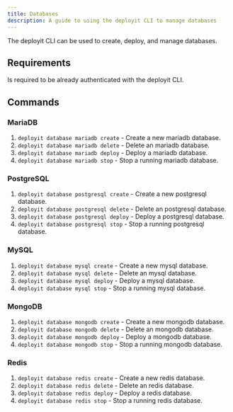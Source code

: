 ```yaml
---
title: Databases
description: A guide to using the deployit CLI to manage databases
---
```


The deployit CLI can be used to create, deploy, and manage databases.

## Requirements

Is required to be already authenticated with the deployit CLI.


## Commands

### MariaDB 

1. `deployit database mariadb create` - Create a new mariadb database.
2. `deployit database mariadb delete` - Delete an mariadb database.
3. `deployit database mariadb deploy` - Deploy a mariadb database.
4. `deployit database mariadb stop` - Stop a running mariadb database.

### PostgreSQL
1. `deployit database postgresql create` - Create a new postgresql database.
2. `deployit database postgresql delete` - Delete an postgresql database.
3. `deployit database postgresql deploy` - Deploy a postgresql database.
4. `deployit database postgresql stop` - Stop a running postgresql database.

### MySQL
1. `deployit database mysql create` - Create a new mysql database.
2. `deployit database mysql delete` - Delete an mysql database.
3. `deployit database mysql deploy` - Deploy a mysql database.
4. `deployit database mysql stop` - Stop a running mysql database.

### MongoDB
1. `deployit database mongodb create` - Create a new mongodb database.
2. `deployit database mongodb delete` - Delete an mongodb database.
3. `deployit database mongodb deploy` - Deploy a mongodb database.
4. `deployit database mongodb stop` - Stop a running mongodb database.

### Redis
1. `deployit database redis create` - Create a new redis database.
2. `deployit database redis delete` - Delete an redis database.
3. `deployit database redis deploy` - Deploy a redis database.
4. `deployit database redis stop` - Stop a running redis database.

